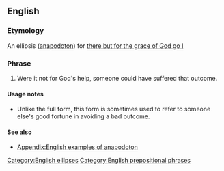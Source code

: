 ==English==

===Etymology===
An ellipsis ([[anapodoton]]) for [[there but for the grace of God go I]]

===Phrase===
{{infl|en|phrase|head=[[but for]] [[the]] [[grace]] [[of]] [[God]]}}

# Were it not for God's help, someone could have suffered that outcome.

====Usage notes====
* Unlike the full form, this form is sometimes used to refer to someone else's good fortune in avoiding a bad outcome.

====See also====
* [[Appendix:English examples of anapodoton]]
[[Category:English ellipses]]
[[Category:English prepositional phrases]]